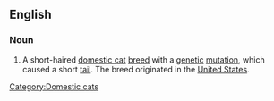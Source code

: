 ==English==

===Noun===
{{en-noun|sg=[[American Bobtail]] [[cat]]}}

# A short-haired [[domestic cat]] [[breed]] with a [[genetic]] [[mutation]], which caused a short [[tail]].  The breed originated in the [[United States]].

{{wikipedia|American Bobtail}}
{{commonscat|American Bobtail}}

[[Category:Domestic cats]]